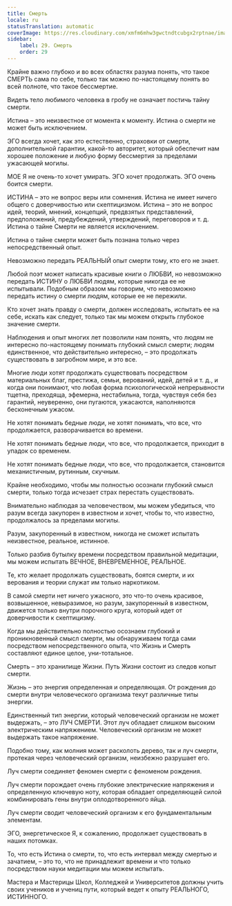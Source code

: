 ```yaml
---
title: Смерть
locale: ru
statusTranslation: automatic
coverImage: https://res.cloudinary.com/xmfm6mhw3gwctndtcubgx2rptnae/image/upload/v1740337243/small_cover_educacion_fundamental_a051170f1c.webp
sidebar:
    label: 29. Смерть
    order: 29
---
```

Крайне важно глубоко и во всех областях разума понять, что такое СМЕРТЬ сама по себе, только так можно по-настоящему понять во всей полноте, что такое бессмертие.

Видеть тело любимого человека в гробу не означает постичь тайну смерти.

Истина – это неизвестное от момента к моменту. Истина о смерти не может быть исключением.

ЭГО всегда хочет, как это естественно, страховки от смерти, дополнительной гарантии, какой-то авторитет, который обеспечит нам хорошее положение и любую форму бессмертия за пределами ужасающей могилы.

МОЕ Я не очень-то хочет умирать. ЭГО хочет продолжать. ЭГО очень боится смерти.

ИСТИНА – это не вопрос веры или сомнения. Истина не имеет ничего общего с доверчивостью или скептицизмом. Истина – это не вопрос идей, теорий, мнений, концепций, предвзятых представлений, предположений, предубеждений, утверждений, переговоров и т. д. Истина о тайне Смерти не является исключением.

Истина о тайне смерти может быть познана только через непосредственный опыт.

Невозможно передать РЕАЛЬНЫЙ опыт смерти тому, кто его не знает.

Любой поэт может написать красивые книги о ЛЮБВИ, но невозможно передать ИСТИНУ о ЛЮБВИ людям, которые никогда ее не испытывали. Подобным образом мы говорим, что невозможно передать истину о смерти людям, которые ее не пережили.

Кто хочет знать правду о смерти, должен исследовать, испытать ее на себе, искать как следует, только так мы можем открыть глубокое значение смерти.

Наблюдения и опыт многих лет позволили нам понять, что людям не интересно по-настоящему понимать глубокий смысл смерти; людям единственное, что действительно интересно, – это продолжать существовать в загробном мире, и это все.

Многие люди хотят продолжать существовать посредством материальных благ, престижа, семьи, верований, идей, детей и т. д., и когда они понимают, что любая форма психологической непрерывности тщетна, преходяща, эфемерна, нестабильна, тогда, чувствуя себя без гарантий, неуверенно, они пугаются, ужасаются, наполняются бесконечным ужасом.

Не хотят понимать бедные люди, не хотят понимать, что все, что продолжается, разворачивается во времени.

Не хотят понимать бедные люди, что все, что продолжается, приходит в упадок со временем.

Не хотят понимать бедные люди, что все, что продолжается, становится механистичным, рутинным, скучным.

Крайне необходимо, чтобы мы полностью осознали глубокий смысл смерти, только тогда исчезает страх перестать существовать.

Внимательно наблюдая за человечеством, мы можем убедиться, что разум всегда закупорен в известном и хочет, чтобы то, что известно, продолжалось за пределами могилы.

Разум, закупоренный в известном, никогда не сможет испытать неизвестное, реальное, истинное.

Только разбив бутылку времени посредством правильной медитации, мы можем испытать ВЕЧНОЕ, ВНЕВРЕМЕННОЕ, РЕАЛЬНОЕ.

Те, кто желает продолжать существовать, боятся смерти, и их верования и теории служат им только наркотиком.

В самой смерти нет ничего ужасного, это что-то очень красивое, возвышенное, невыразимое, но разум, закупоренный в известном, движется только внутри порочного круга, который идет от доверчивости к скептицизму.

Когда мы действительно полностью осознаем глубокий и проникновенный смысл смерти, мы обнаруживаем тогда сами посредством непосредственного опыта, что Жизнь и Смерть составляют единое целое, уни-тотальное.

Смерть – это хранилище Жизни. Путь Жизни состоит из следов копыт смерти.

Жизнь – это энергия определенная и определяющая. От рождения до смерти внутри человеческого организма текут различные типы энергии.

Единственный тип энергии, который человеческий организм не может выдержать, – это ЛУЧ СМЕРТИ. Этот луч обладает слишком высоким электрическим напряжением. Человеческий организм не может выдержать такое напряжение.

Подобно тому, как молния может расколоть дерево, так и луч смерти, протекая через человеческий организм, неизбежно разрушает его.

Луч смерти соединяет феномен смерти с феноменом рождения.

Луч смерти порождает очень глубокие электрические напряжения и определенную ключевую ноту, которая обладает определяющей силой комбинировать гены внутри оплодотворенного яйца.

Луч смерти сводит человеческий организм к его фундаментальным элементам.

ЭГО, энергетическое Я, к сожалению, продолжает существовать в наших потомках.

То, что есть Истина о смерти, то, что есть интервал между смертью и зачатием, – это то, что не принадлежит времени и что только посредством науки медитации мы можем испытать.

Мастера и Мастерицы Школ, Колледжей и Университетов должны учить своих учеников и учениц пути, который ведет к опыту РЕАЛЬНОГО, ИСТИННОГО.

